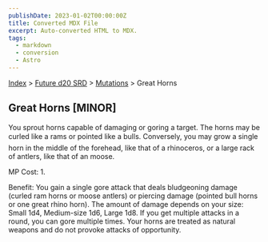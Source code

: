 ```yaml
---
publishDate: 2023-01-02T00:00:00Z
title: Converted MDX File
excerpt: Auto-converted HTML to MDX.
tags:
  - markdown
  - conversion
  - Astro
---
```






[Index](-index) > [Future d20 SRD](future-d20-srd-index) > [Mutations](future-d20-srd-mutations-index) > Great Horns




## Great Horns [MINOR]


You sprout horns capable of damaging or goring a target. The horns may be curled like a rams or pointed like a bulls. Conversely, you may grow a single horn in the middle of the forehead, like that of a rhinoceros, or a large rack of antlers, like that of an moose.


MP Cost: 1.


Benefit: You gain a single gore attack that deals bludgeoning damage (curled ram horns or moose antlers) or piercing damage (pointed bull horns or one great rhino horn). The amount of damage depends on your size: Small 1d4, Medium-size 1d6, Large 1d8. If you get multiple attacks in a round, you can gore multiple times. Your horns are treated as natural weapons and do not provoke attacks of opportunity.



